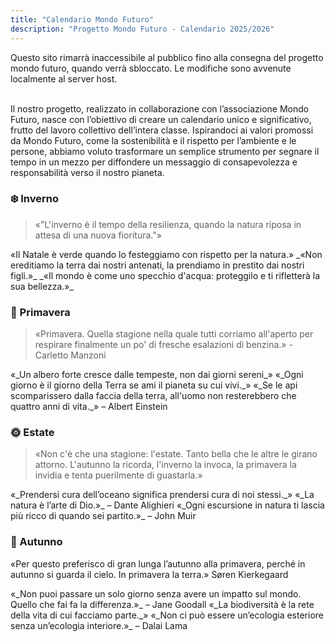 ```yaml
---
title: "Calendario Mondo Futuro"
description: "Progetto Mondo Futuro - Calendario 2025/2026"
---
```



<Note>
  Questo sito rimarrà inaccessibile al pubblico fino alla consegna del progetto mondo futuro, quando verrà sbloccato. Le modifiche sono avvenute localmente al server host.
</Note>

\
Il nostro progetto, realizzato in collaborazione con l’associazione Mondo Futuro, nasce con l’obiettivo di creare un calendario unico e significativo, frutto del lavoro collettivo dell’intera classe. Ispirandoci ai valori promossi da Mondo Futuro, come la sostenibilità e il rispetto per l’ambiente e le persone, abbiamo voluto trasformare un semplice strumento per segnare il tempo in un mezzo per diffondere un messaggio di consapevolezza e responsabilità verso il nostro pianeta.

### ❄️ Inverno

> «"L'inverno è il tempo della resilienza, quando la natura riposa in attesa di una nuova fioritura."»

<CardGroup cols="2">
  <Card title="DICEMBRE" icon="cloud-snow" color="#00bef9" horizontal href="/mesi/dicembre/dicembre">
    «Il Natale è verde quando lo festeggiamo con rispetto per la natura.»
  </Card>
  <Card title="GENNAIO " icon="snowman" color="#00bef9" horizontal href="/mesi/gennaio/gennaio">
    _«Non ereditiamo la terra dai nostri antenati, la prendiamo in prestito dai nostri figli.»_
  </Card>
  <Card title="FEBBRAIO " icon="raindrops" color="#00bef9" horizontal href="/mesi/febbraio/febbraio">
    _«Il mondo è come uno specchio d'acqua: proteggilo e ti rifletterà la sua bellezza.»_
  </Card>
</CardGroup>

### 🌱 Primavera

> «Primavera. Quella stagione nella quale tutti corriamo all'aperto per respirare finalmente un po' di fresche esalazioni di benzina.» - Carletto Manzoni

<CardGroup cols="2">
  <Card title="MARZO" icon="seedling" color="#00bef9" horizontal href="/mesi/marzo/marzo">
    «_Un albero forte cresce dalle tempeste, non dai giorni sereni_»
  </Card>
  <Card title="APRILE" icon="earth-americas" color="#00bef9" horizontal href="/mesi/aprile/aprile">
    «_Ogni giorno è il giorno della Terra se ami il pianeta su cui vivi._»
  </Card>
  <Card title="MAGGIO" icon="bee" color="#00bef9" horizontal href="/mesi/maggio/maggio">
    «_Se le api scomparissero dalla faccia della terra, all'uomo non resterebbero che quattro anni di vita._» – Albert Einstein
  </Card>
</CardGroup>

### 🌞 Estate

> «Non c'è che una stagione: l'estate. Tanto bella che le altre le girano attorno. L'autunno la ricorda, l'inverno la invoca, la primavera la invidia e tenta puerilmente di guastarla.»

<CardGroup cols="2">
  <Card title="GIUGNO" icon="wave" color="#00bef9" horizontal href="mesi/giugno/giugno">
    «_Prendersi cura dell’oceano significa prendersi cura di noi stessi._»
  </Card>
  <Card title="LUGLIO" icon="sun" color="#00bef9" horizontal href="/mesi/luglio/luglio">
    «_La natura è l’arte di Dio.»_ – Dante Alighieri
  </Card>
  <Card title="AGOSTO" icon="campground" color="#00bef9" horizontal href="/mesi/agosto/agosto">
    «_Ogni escursione in natura ti lascia più ricco di quando sei partito.»_ – John Muir
  </Card>
</CardGroup>

### 🍂 Autunno

«Per questo preferisco di gran lunga l’autunno alla primavera, perché in autunno si guarda il cielo. In primavera la terra.» Søren Kierkegaard

<CardGroup cols="2">
  <Card title="SETTEMBRE" icon="leaf-maple" color="#00bef9" horizontal href="/mesi/settembre/settembre">
    «_Non puoi passare un solo giorno senza avere un impatto sul mondo. Quello che fai fa la differenza.»_ – Jane Goodall
  </Card>
  <Card title="OTTOBRE" icon="mushroom" color="#00bef9" horizontal href="/mesi/ottobre/ottobre">
    «_La biodiversità è la rete della vita di cui facciamo parte._»
  </Card>
  <Card title="NOVEMBRE " icon="trees" color="#00bef9" horizontal href="/mesi/novembre/novembre">
    «_Non ci può essere un’ecologia esteriore senza un’ecologia interiore.»_ – Dalai Lama
  </Card>
</CardGroup>
